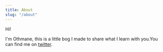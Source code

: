 ```yaml
---
title: About
slug: "/about"
---
```


Hi!

I'm Othmane, this is a little bog I made to share what I learn with you.You can find me on [twitter](https://twitter.com/othfarajallah).

